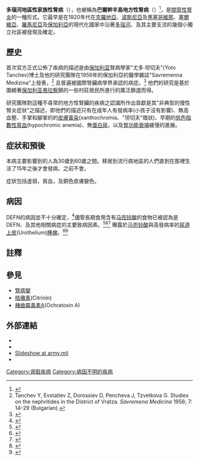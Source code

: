 {{expand language|1=en|page=|time=2019-08-29T20:04:18+00:00}}
{{medical}}
{{Infobox disease 
| Name           = 多瑙河地區性家族性腎病<br>{{lang|en|Danubian endemic familial nephropathy}}
| Image          = Balkan endemic nephropathy map.svg
| Caption        = [[巴尔干半岛|巴尔干半岛]]DEFN高流行地區
| DiseasesDB     = 31409 
| ICD10          = {{ICD10|N|15|0|n|10}} 
| ICD9           = 
| ICDO           = 
| OMIM           = 124100 
| MedlinePlus    = 
| eMedicineSubj  = 
| eMedicineTopic = 
| MeshID         = D001449 
}}

'''多瑙河地區性家族性腎病'''（{{lang|en|Danubian endemic familial nephropathy、DEFN}}），也被稱為'''巴爾幹半島地方性腎病'''（{{lang|en|Balkan endemic nephropathy、BEN}}）<ref>{{OMIM|124100}}</ref>，是[[間質性腎炎|間質性腎炎]]的一種形式。它最早是在1920年代在[[克羅地亞|克羅地亞]]、[[波士尼亞地區|波斯尼亞]]及[[黑塞哥維那|黑塞哥維那]]、[[塞爾維亞|塞爾維亞]]、[[羅馬尼亞|羅馬尼亞]]及[[保加利亞|保加利亞]]的現代化國家中沿著[[多瑙河|多瑙河]]、及其主要支流的幾個小獨立社區被發現及確定。

==歷史==
首次官方正式公佈了疾病的描述是由[[保加利亚|保加利亚]]腎病學家"尤多·坦切夫"(Yoto Tanchev)博士及他的研究團隊在1956年的保加利亞的醫學雜誌"Savremenna Medizina"上發表，<ref>Tanchev Y, Evstatiev Z, Dorossiev D, Pencheva J, Tzvetkova G. Studies on the nephritides in the District of Vratza. ''Savremena Medicina'' 1956; 7: 14–29 (Bulgarian).</ref> 且普遍被國際腎臟病學界承認的病症。<ref name="Tanchev & Dorossiev">{{cite journal |author=Tanchev Y, Dorossiev D |title=The first clinical description of Balkan endemic nephropathy (1956) and its validity 35 years later |journal=IARC Sci. Publ. |volume= |issue=115 |pages=21–8 |year=1991 |pmid=1820335 |doi= |url=}}</ref> 他們的研究是基於圍繞著[[保加利亚|保加利亚]][[弗拉察|弗拉察]]鎮的一些村莊居民所進行的廣泛篩選而得。

研究團隊對這種不尋常的地方性腎臟的疾病之認識所作出貢獻是其"非典型的慢性腎炎症狀"之描述，即他們的描述只有在成年人有發病率(小孩子沒有影響)、無高血壓、手掌和腳掌的的[[皮膚黃染|皮膚黃染]](xanthochromia、"坦切夫"徵狀)、早期的[[低色指數性貧血|低色指數性貧血]](hypochromic anemia)、無[[蛋白尿|蛋白尿]]，以及[[腎功能衰竭|腎功能衰竭]]緩慢的進展。
<!--
A striking feature of the disease is its very localized occurrence. There are approximately ten small areas where it occurs, all of them more or less rural, but nothing seems to connect those areas other than the occurrence of this illness. Tanchev and colleagues suggested that the condition was ''[[sui_generis|sui generis]]''. Their initial tentative hypothesis for its cause was intoxication with [[Heavy_metal_(chemistry)|heavy metal]]s, because the affected villages were supplied with water coming from nearby [[Vratsa|Vratsa]] Mountain, a [[karst|karst]]-type mountain.

The disease was originally called "Vratsa nephritis," and became known as "Balkan endemic nephropathy" later, after people living in [[Yugoslavia|Yugoslavia]] and [[Romania|Romania]] were found to be suffering from it as well.<ref name="Tanchev & Dorossiev"/>-->

==症狀和預後==
{{seealso|腎功能|腎生理學}}

本病主要影響到的人為30歲到60歲之間。移居到流行病地區的人們直到在那裡生活了15年之後才會發病、之前不會。
<!--
It can cause the kidneys to fail (end-stage renal disease, or ESRD) forcing a patient to start dialysis or receive a kidney transplant. In endemic areas BEN is responsible for up to 70% of ESRD. At least 25,000 individuals are known to have the disease.<ref>The Epidemiology, Diagnosis, and Management of Aristolochic Acid Nephropathy: A Narrative Review [http://annals.org/article.aspx?articleid=1667269 Annals of Internal Medicine] 19 March 2013, Vol 158, No. 6</ref>-->

症狀包括虛弱，貧血，及銅色皮膚變色。
<!--
A later funding, usually after kidney failure transitional cancer urothelial tract. While most urothelial cancer is in the bladder, BEN has an increased rate of the upper tract (renal pelvis and ureters).<ref name="NewYorker81213">{{cite news|title=Poisoned Land: On the trail of a mystery disease in the Balkans|url=http://www.newyorker.com/reporting/2013/08/12/130812fa_fact_batuman|accessdate=August 23, 2013|newspaper=The New Yorker|date=August 12, 2013|author=Elif Batuman}}</ref>-->

==病因==
DEFN的病因並不十分確定，<ref>{{cite journal |author=Batuman V |title=Fifty years of Balkan endemic nephropathy: daunting questions, elusive answers |url=https://archive.org/details/sim_kidney-international_2006-02_69_4/page/644 |journal=Kidney Int. |volume=69 |issue=4 |pages=644–6 |year=2006 |pmid=16467889 |doi=10.1038/sj.ki.5000231}}</ref>儘管長期食用含有[[马兜铃酸|马兜铃酸]]的食物已被認為是DEFN、及其他相關病症的主要致病因素。<ref>{{cite journal |author=Gluhovschi G, Margineanu F, Velciov S, Gluhovschi C, Bob F, Petrica L, Bozdog G, Trandafirescu V, Modalca M |title=Fifty years of Balkan endemic nephropathy in Romania: some aspects of the endemic focus in the Mehedinti county |journal=Clin. Nephrol. |volume=75 |issue=1 |pages=34–48 |date=January 2011 |pmid=21176749 |doi= |url=http://www.dustri.com/nc/journals-in-english?artId=8024}}</ref><ref>{{cite book|editors=Geacintov, Nicholas E. & Broyde, Suse|chapter=Introduction and perspectives on the Chemistry and Biology of DNA Damage|title=The Chemical Biology of DNA Damage|publisher=Wiley-VCH|year=2010|isbn=978-3-527-32295-4|page=7|url=http://books.google.com/books?id=PueBA8SiPdAC&pg=PA7}}</ref><ref>{{cite book|editors=Wild, Chris et al.|title=Molecular epidemiology of chronic diseases|publisher=John Wiley & Sons|year=2008|isbn=978-0-470-02743-1|page=113|url=http://books.google.com/books?id=w86iv6ib-zcC&pg=PA113}}</ref>
<!--
In the Balkan region, dietary aristolochic acid exposure may come from the consumption of the seeds of ''[[Aristolochia_clematitis|Aristolochia clematitis]]'' (European birthwort), a plant native to the endemic region, which are thought to comingle with the wheat used for bread.<ref>{{cite journal |author=Grollman AP, Shibutani S, Moriya M, ''et al.'' |title=Aristolochic acid and the etiology of endemic (Balkan) nephropathy |journal=Proc. Natl. Acad. Sci. U.S.A. |volume=104 |issue=29 |pages=12129–34 |year=2007 |pmid=17620607 |doi=10.1073/pnas.0701248104 |pmc=1913550}}</ref> This theory has recently been further supported by the research of cancer biologist Arthur P. Grollman, director of the chemical biology lab at Stony Brook University in New York, and his colleague Bojan Jelaković, an associate professor at the [[Zagreb_University|Zagreb University]] School of Medicine.<ref>{{cite journal |author=Julia C. Mead |title=Manna from hell |journal=The Scientist |volume=21 |issue=11 |pages= 44 |year=2007 |pmid= |doi= |url=http://www.the-scientist.com/article/home/53787/}}</ref> Aristolochic-acid-containing [[herbal_remedies|herbal remedies]] used in [[traditional_Chinese_medicine|traditional Chinese medicine]] are associated with a related—possibly identical—condition known as "Chinese herbs nephropathy".<ref>{{cite journal |author=De Broe ME |title=Chinese herbs nephropathy and Balkan endemic nephropathy: toward a single entity, aristolochic acid nephropathy |journal=Kidney Int. |volume=81 |issue=6 |pages=513–5 |date=March 2012 |pmid=22373701 |doi=10.1038/ki.2011.428 |url=}}</ref>-->曝露於[[马兜铃酸|马兜铃酸]]與高發病率的[[尿道上皮|尿道上皮]](Urothelium)[[癌变|腫瘤]]。<ref>{{cite book|author=|editors=Ronco, Claudio et al.|title=Critical care nephrology|publisher=Elsevier Health Sciences|year=2008|isbn=978-1-4160-4252-5|page=1699|url=http://books.google.com/books?id=XkKn96HThzEC&pg=PA1699}}</ref><ref>{{cite journal |author=Chen CH, Dickman KG, Moriya M, Zavadil J, Sidorenko VS, Edwards KL, Gnatenko DV, Wu L, Turesky RJ, Wu XR, Pu YS, Grollman AP |title=Aristolochic acid-associated urothelial cancer in Taiwan |journal=Proc. Natl. Acad. Sci. U.S.A. |volume=109 |issue=21 |pages=8241–6 |date=May 2012 |pmid=22493262 |pmc=3361449 |doi=10.1073/pnas.1119920109 |url=}}</ref>

==註釋==
{{reflist|2}}

==參見==
* [[腎病變|腎病變]]
* [[桔黴素|桔黴素]](Citrinin)
* [[赭曲霉毒素A|赭曲霉毒素A]](Ochratoxin A)

==外部連結==
* {{WhoNamedIt|synd|1341}}
* {{GPnotebook|1120927774}}
*[https://web.archive.org/web/20070310200502/http://www.wramc.army.mil/departments/Medicine/Nephrology/Education/Lectures/balkan2/index.htm Slideshow at army.mil]
*{{tsl|en|List of Horizon episodes#Series 27: 1990-1991||BBC Horizon The curse of Karash}}

{{Nephrology}}

[[Category:肾脏疾病|Category:肾脏疾病]]
[[Category:病因不明的疾病|Category:病因不明的疾病]]